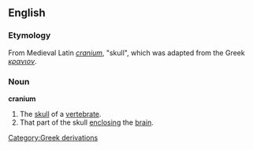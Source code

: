 ==English==
===Etymology===
From Medieval Latin ''[[cranium#Latin|cranium]]'', "skull", which was adapted from the Greek ''[[κρανιον]]''.
===Noun===
'''cranium'''
#The [[skull]] of a [[vertebrate]].
#That part of the skull [[enclosing]] the [[brain]].

[[Category:Greek derivations]]